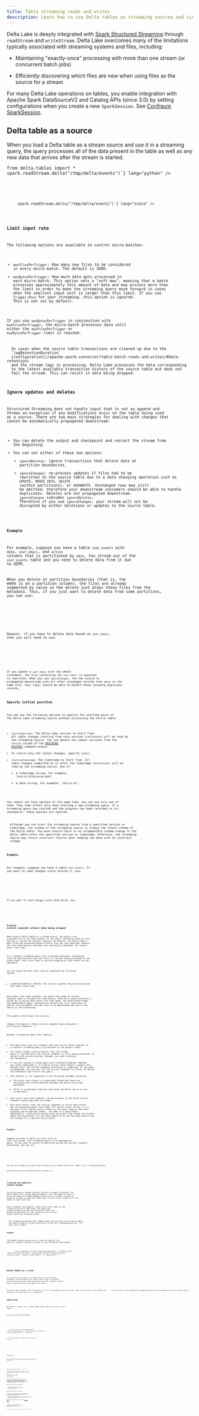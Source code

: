```yaml
---
title: Table streaming reads and writes
description: Learn how to use Delta tables as streaming sources and sinks.
---
```



Delta Lake is deeply integrated with [Spark Structured Streaming](https://spark.apache.org/docs/latest/structured-streaming-programming-guide.html) through `readStream` and `writeStream`. Delta Lake overcomes many of the limitations typically associated with streaming systems and files, including:

- Maintaining "exactly-once" processing with more than one stream (or concurrent batch jobs)

- Efficiently discovering which files are new when using files as the source for a stream

For many Delta Lake operations on tables, you enable integration with Apache Spark DataSourceV2 and Catalog APIs (since 3.0) by setting configurations when you create a new `SparkSession`. See [Configure SparkSession](/apache-spark-connector/table-batch-reads-and-writes/#configure-sparksession).

## Delta table as a source

When you load a Delta table as a stream source and use it in a streaming query, the query processes all of the data present in the table as well as any new data that arrives after the stream is started.

<Tabs>
  <TabItem label="Python">
    <Code code={`spark.readStream.format("delta") \\
  .load("/tmp/delta/events")

from delta.tables import \* spark.readStream.delta("/tmp/delta/events")`} lang="python" />

  </TabItem>

  <TabItem label="Scala">
    <Code code={`spark.readStream.format("delta")
  .load("/tmp/delta/events")

spark.readStream.delta("/tmp/delta/events")`} lang="scala" />
  </TabItem>
</Tabs>

### Limit input rate

The following options are available to control micro-batches:

- `maxFilesPerTrigger`: How many new files to be considered in every micro-batch. The default is 1000.
- `maxBytesPerTrigger`: How much data gets processed in each micro-batch. This option sets a "soft max", meaning that a batch processes approximately this amount of data and may process more than the limit in order to make the streaming query move forward in cases when the smallest input unit is larger than this limit. If you use `Trigger.Once` for your streaming, this option is ignored. This is not set by default.

If you use `maxBytesPerTrigger` in conjunction with `maxFilesPerTrigger`, the micro-batch processes data until either the `maxFilesPerTrigger` or `maxBytesPerTrigger` limit is reached.

<Aside type="note">
  In cases when the source table transactions are cleaned up due to the
  `logRetentionDuration`
  [configuration](/apache-spark-connector/table-batch-reads-and-writes/#data-retention)
  and the stream lags in processing, Delta Lake processes the data corresponding
  to the latest available transaction history of the source table but does not
  fail the stream. This can result in data being dropped.
</Aside>

### Ignore updates and deletes

Structured Streaming does not handle input that is not an append and throws an exception if any modifications occur on the table being used as a source. There are two main strategies for dealing with changes that cannot be automatically propagated downstream:

- You can delete the output and checkpoint and restart the stream from the beginning.
- You can set either of these two options:
  - `ignoreDeletes`: ignore transactions that delete data at partition boundaries.
  - `ignoreChanges`: re-process updates if files had to be rewritten in the source table due to a data changing operation such as `UPDATE`, `MERGE INTO`, `DELETE` (within partitions), or `OVERWRITE`. Unchanged rows may still be emitted, therefore your downstream consumers should be able to handle duplicates. Deletes are not propagated downstream. `ignoreChanges` subsumes `ignoreDeletes`. Therefore if you use `ignoreChanges`, your stream will not be disrupted by either deletions or updates to the source table.

#### Example

For example, suppose you have a table `user_events` with `date`, `user_email`, and `action` columns that is partitioned by `date`. You stream out of the `user_events` table and you need to delete data from it due to GDPR.

When you delete at partition boundaries (that is, the `WHERE` is on a partition column), the files are already segmented by value so the delete just drops those files from the metadata. Thus, if you just want to delete data from some partitions, you can use:

<Tabs>
  <TabItem label="Scala">
    <Code
      code={`spark.readStream.format("delta")
  .option("ignoreDeletes", "true")
  .load("/tmp/delta/user_events")`}
      lang="scala"
    />
  </TabItem>
</Tabs>

However, if you have to delete data based on `user_email`, then you will need to use:

<Tabs>
  <TabItem label="Scala">
    <Code
      code={`spark.readStream.format("delta")
  .option("ignoreChanges", "true")
  .load("/tmp/delta/user_events")`}
      lang="scala"
    />
  </TabItem>
</Tabs>

If you update a `user_email` with the `UPDATE` statement, the file containing the `user_email` in question is rewritten. When you use `ignoreChanges`, the new record is propagated downstream with all other unchanged records that were in the same file. Your logic should be able to handle these incoming duplicate records.

### Specify initial position

You can use the following options to specify the starting point of the Delta Lake streaming source without processing the entire table.

- `startingVersion`: The Delta Lake version to start from. All table changes starting from this version (inclusive) will be read by the streaming source. You can obtain the commit versions from the `version` column of the [DESCRIBE HISTORY](/apache-spark-connector/table-utility-commands/#retrieve-delta-table-history) command output.
- To return only the latest changes, specify `latest`.
- `startingTimestamp`: The timestamp to start from. All table changes committed at or after the timestamp (inclusive) will be read by the streaming source. One of:
  - A timestamp string. For example, `"2019-01-01T00:00:00.000Z"`.
  - A date string. For example, `"2019-01-01"`.

You cannot set both options at the same time; you can use only one of them. They take effect only when starting a new streaming query. If a streaming query has started and the progress has been recorded in its checkpoint, these options are ignored.

<Aside type="caution">
  Although you can start the streaming source from a specified version or
  timestamp, the schema of the streaming source is always the latest schema of
  the Delta table. You must ensure there is no incompatible schema change to the
  Delta table after the specified version or timestamp. Otherwise, the streaming
  source may return incorrect results when reading the data with an incorrect
  schema.
</Aside>

#### Example

For example, suppose you have a table `user_events`. If you want to read changes since version 5, use:

<Tabs>
  <TabItem label="Scala">
    <Code
      code={`spark.readStream.format("delta")
  .option("startingVersion", "5")
  .load("/tmp/delta/user_events")`}
      lang="scala"
    />
  </TabItem>
</Tabs>

If you want to read changes since 2018-10-18, use:

<Tabs>
  <TabItem label="Scala">
    <Code
      code={`spark.readStream.format("delta")
  .option("startingTimestamp", "2018-10-18")
  .load("/tmp/delta/user_events")`}
      lang="scala"
    />
  </TabItem>
</Tabs>

### Process initial snapshot without data being dropped

When using a Delta table as a stream source, the query first processes all of the data present in the table. The Delta table at this version is called the initial snapshot. By default, the Delta table's data files are processed based on which file was last modified. However, the last modification time does not necessarily represent the record event time order.

In a stateful streaming query with a defined watermark, processing files by modification time can result in records being processed in the wrong order. This could lead to records dropping as late events by the watermark.

You can avoid the data drop issue by enabling the following option:

- withEventTimeOrder: Whether the initial snapshot should be processed with event time order.

With event time order enabled, the event time range of initial snapshot data is divided into time buckets. Each micro batch processes a bucket by filtering data within the time range. The maxFilesPerTrigger and maxBytesPerTrigger configuration options are still applicable to control the microbatch size but only in an approximate way due to the nature of the processing.

The graphic below shows this process:

<Image
  src={import("./delta-initial-snapshot-data-drop.png")}
  alt="Initial Snapshot"
/>

Notable information about this feature:

- The data drop issue only happens when the initial Delta snapshot of a stateful streaming query is processed in the default order.
- You cannot change `withEventTimeOrder` once the stream query is started while the initial snapshot is still being processed. To restart with `withEventTimeOrder` changed, you need to delete the checkpoint.
- If you are running a stream query with withEventTimeOrder enabled, you cannot downgrade it to a Delta version which doesn't support this feature until the initial snapshot processing is completed. If you need to downgrade, you can wait for the initial snapshot to finish, or delete the checkpoint and restart the query.
- This feature is not supported in the following uncommon scenarios:
  - The event time column is a generated column and there are non-projection transformations between the Delta source and watermark.
  - There is a watermark that has more than one Delta source in the stream query.
- With event time order enabled, the performance of the Delta initial snapshot processing might be slower.
- Each micro batch scans the initial snapshot to filter data within the corresponding event time range. For faster filter action, it is advised to use a Delta source column as the event time so that data skipping can be applied (check \_ for when it's applicable). Additionally, table partitioning along the event time column can further speed the processing. You can check Spark UI to see how many delta files are scanned for a specific micro batch.

#### Example

Suppose you have a table `user_events` with an `event_time` column. Your streaming query is an aggregation query. If you want to ensure no data drop during the initial snapshot processing, you can use:

<Tabs>
  <TabItem label="Scala">
    <Code
      code={`spark.readStream.format("delta")
  .option("withEventTimeOrder", "true")
  .load("/tmp/delta/user_events")
  .withWatermark("event_time", "10 seconds")`}
      lang="scala"
    />
  </TabItem>
</Tabs>

<Aside type="note">
You can also enable this with Spark config on the cluster which will apply to all streaming queries:

```
spark.databricks.delta.withEventTimeOrder.enabled true
```

</Aside>

### Tracking non-additive schema changes

You can provide a schema tracking location to enable streaming from Delta tables with column mapping enabled. This overcomes an issue in which non-additive schema changes could result in broken streams by allowing streams to read past table data in their exact schema as if the table is time-travelled.

Each streaming read against a data source must have its own `schemaTrackingLocation` specified. The specified `schemaTrackingLocation` must be contained within the directory specified for the `checkpointLocation` of the target table for streaming write.

<Aside type="note">
  For streaming workloads that combine data from multiple source Delta tables,
  you need to specify unique directories within the `checkpointLocation` for
  each source table.
</Aside>

#### Example

The option `schemaTrackingLocation` is used to specify the path for schema tracking, as shown in the following code example:

<Tabs>
	<TabItem label="Python">
		<Code code={`checkpoint_path = "/path/to/checkpointLocation"

(spark.readStream .option("schemaTrackingLocation", checkpoint_path) .table("delta_source_table") .writeStream .option("checkpointLocation", checkpoint_path) .toTable("output_table") )`} lang="python" />

</TabItem>

</Tabs>

## Delta table as a sink

You can also write data into a Delta table using Structured Streaming. The transaction log enables Delta Lake to guarantee exactly-once processing, even when there are other streams or batch queries running concurrently against the table.

<Aside type="note">
The Delta Lake `VACUUM` function removes all files not managed by Delta Lake but skips any directories that begin with `_`. You can safely store checkpoints alongside other data and metadata for a Delta table using a directory structure such as `<table_name>/_checkpoints`.
</Aside>

### Append mode

By default, streams run in append mode, which adds new records to the table.

You can use the path method:

<Tabs>
  <TabItem label="Python">
    <Code code={`events.writeStream
  .format("delta")
  .outputMode("append")
  .option("checkpointLocation", "/tmp/delta/_checkpoints/")
  .start("/delta/events")`} lang="python" />
  </TabItem>

  <TabItem label="Scala">
    <Code code={`events.writeStream
  .format("delta")
  .outputMode("append")
  .option("checkpointLocation", "/tmp/delta/events/_checkpoints/")
  .start("/tmp/delta/events")

events.writeStream
  .outputMode("append")
  .option("checkpointLocation", "/tmp/delta/events/_checkpoints/")
  .delta("/tmp/delta/events")`} lang="scala" />
  </TabItem>
</Tabs>

or the `toTable` method (in Spark 3.1 and higher) as follows:

<Tabs>
  <TabItem label="Python">
    <Code code={`events.writeStream
  .format("delta")
  .outputMode("append")
  .option("checkpointLocation", "/tmp/delta/events/_checkpoints/")
  .toTable("events")`} lang="python" />
  </TabItem>

  <TabItem label="Scala">
    <Code code={`events.writeStream
  .outputMode("append")
  .option("checkpointLocation", "/tmp/delta/events/_checkpoints/")
  .toTable("events")`} lang="scala" />
  </TabItem>
</Tabs>

### Complete mode

You can also use Structured Streaming to replace the entire table with every batch. One example use case is to compute a summary using aggregation:

<Tabs>
  <TabItem label="Python">
    <Code code={`(spark.readStream
  .format("delta")
  .load("/tmp/delta/events")
  .groupBy("customerId")
  .count()
  .writeStream
  .format("delta")
  .outputMode("complete")
  .option("checkpointLocation", "/tmp/delta/eventsByCustomer/_checkpoints/")
  .start("/tmp/delta/eventsByCustomer")
)`} lang="python" />
  </TabItem>

  <TabItem label="Scala">
    <Code code={`spark.readStream
  .format("delta")
  .load("/tmp/delta/events")
  .groupBy("customerId")
  .count()
  .writeStream
  .format("delta")
  .outputMode("complete")
  .option("checkpointLocation", "/tmp/delta/eventsByCustomer/_checkpoints/")
  .start("/tmp/delta/eventsByCustomer")`} lang="scala" />
  </TabItem>
</Tabs>

The preceding example continuously updates a table that contains the aggregate number of events by customer.

For applications with more lenient latency requirements, you can save computing resources with one-time triggers. Use these to update summary aggregation tables on a given schedule, processing only new data that has arrived since the last update.

## Idempotent table writes in `foreachBatch`

<Aside type="note">Available in Delta Lake 2.0.0 and above.</Aside>

The command foreachBatch allows you to specify a function that is executed on the output of every micro-batch after arbitrary transformations in the streaming query. This allows implementating a `foreachBatch` function that can write the micro-batch output to one or more target Delta table destinations. However, `foreachBatch` does not make those writes idempotent as those write attempts lack the information of whether the batch is being re-executed or not. For example, rerunning a failed batch could result in duplicate data writes.

To address this, Delta tables support the following `DataFrameWriter` options to make the writes idempotent:

- `txnAppId`: A unique string that you can pass on each `DataFrame` write. For example, you can use the StreamingQuery ID as `txnAppId`.
- `txnVersion`: A monotonically increasing number that acts as transaction version.

Delta table uses the combination of `txnAppId` and `txnVersion` to identify duplicate writes and ignore them.

If a batch write is interrupted with a failure, rerunning the batch uses the same application and batch ID, which would help the runtime correctly identify duplicate writes and ignore them. Application ID (`txnAppId`) can be any user-generated unique string and does not have to be related to the stream ID.

<Aside type="caution">
  If you delete the streaming checkpoint and restart the query with a new
  checkpoint, you must provide a different `appId`; otherwise, writes from the
  restarted query will be ignored because it will contain the same `txnAppId`
  and the batch ID would start from 0.
</Aside>

The same `DataFrameWriter` options can be used to achieve the idempotent writes in non-Streaming job. For details [Idempotent writes](/apache-spark-connector/table-batch-reads-and-writes/#idempotent-writes).

### Example

<Tabs>
  <TabItem label="Python">
    <Code code={`app_id = ... # A unique string that is used as an application ID.

def writeToDeltaLakeTableIdempotent(batch_df, batch_id): batch_df.write.format(...).option("txnVersion", batch_id).option("txnAppId", app_id).save(...) # location 1 batch_df.write.format(...).option("txnVersion", batch_id).option("txnAppId", app_id).save(...) # location 2`} lang="python" />

  </TabItem>

  <TabItem label="Scala">
    <Code code={`val appId = ... // A unique string that is used as an application ID.
streamingDF.writeStream.foreachBatch { (batchDF: DataFrame, batchId: Long) =>
  batchDF.write.format(...).option("txnVersion", batchId).option("txnAppId", appId).save(...)  // location 1
  batchDF.write.format(...).option("txnVersion", batchId).option("txnAppId", appId).save(...)  // location 2
}`} lang="scala" />
  </TabItem>
</Tabs>
